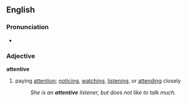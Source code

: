 ==English==
===Pronunciation===
*{{audio|en-us-attentive.ogg|Audio (US)}}

===Adjective===
'''attentive'''
#paying [[attention]]; [[noticing]], [[watching]], [[listening]], or [[attending]] closely
#:''She is an '''attentive''' listener, but does not like to talk much.''
